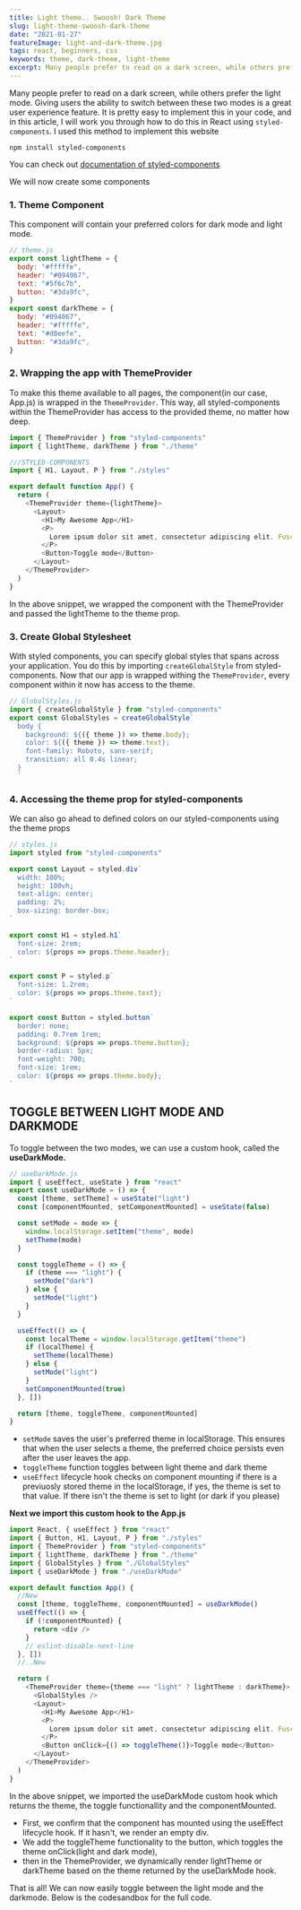 ```yaml
---
title: Light theme.. Swoosh! Dark Theme
slug: light-theme-swoosh-dark-theme
date: "2021-01-27"
featureImage: light-and-dark-theme.jpg
tags: react, beginners, css
keywords: theme, dark-theme, light-theme
excerpt: Many people prefer to read on a dark screen, while others prefer the light mode. Giving users the ability to switch between these two modes is a great user experience feature. It is pretty easy to implement this in your code, and in this article, I will work you through how to do this in React using `styled-components`.
---
```


Many people prefer to read on a dark screen, while others prefer the light mode. Giving users the ability to switch between these two modes is a great user experience feature. It is pretty easy to implement this in your code, and in this article, I will work you through how to do this in React using `styled-components`. I used this method to implement this website

```
npm install styled-components
```

You can check out [documentation of styled-components](https://styled-components.com/)

We will now create some components

### 1. Theme Component
This component will contain your preferred colors for dark mode and light mode.

```js
// theme.js
export const lightTheme = {
  body: "#fffffe",
  header: "#094067",
  text: "#5f6c7b",
  button: "#3da9fc",
}
export const darkTheme = {
  body: "#094067",
  header: "#fffffe",
  text: "#d8eefe",
  button: "#3da9fc",
}
```

### 2. Wrapping the app with ThemeProvider
To make this theme available to all pages, the component(in our case, App.js) is wrapped in the `ThemeProvider`. This way, all styled-components within the ThemeProvider has access to the provided theme, no matter how deep.

```js
import { ThemeProvider } from "styled-components"
import { lightTheme, darkTheme } from "./theme"

///STYLED-COMPONENTS
import { H1, Layout, P } from "./styles"

export default function App() {
  return (
    <ThemeProvider theme={lightTheme}>
      <Layout>
        <H1>My Awesome App</H1>
        <P>
          Lorem ipsum dolor sit amet, consectetur adipiscing elit. Fusce vel....
        </P>
        <Button>Toggle mode</Button>
      </Layout>
    </ThemeProvider>
  )
}
```

In the above snippet, we wrapped the component with the ThemeProvider and passed the lightTheme to the theme prop.

### 3. Create Global Stylesheet
With styled components, you can specify global styles that spans across your application. You do this by importing `createGlobalStyle` from styled-components. Now that our app is wrapped withing the `ThemeProvider`, every component within it now has access to the theme.

```js
// GlobalStyles.js
import { createGlobalStyle } from "styled-components"
export const GlobalStyles = createGlobalStyle`
  body {
    background: ${({ theme }) => theme.body};
    color: ${({ theme }) => theme.text};
    font-family: Roboto, sans-serif;
    transition: all 0.4s linear;
  }
  `
```

### 4. Accessing the theme prop for styled-components
We can also go ahead to defined colors on our styled-components using the theme props

```js
// styles.js
import styled from "styled-components"

export const Layout = styled.div`
  width: 100%;
  height: 100vh;
  text-align: center;
  padding: 2%;
  box-sizing: border-box;
`

export const H1 = styled.h1`
  font-size: 2rem;
  color: ${props => props.theme.header};
`

export const P = styled.p`
  font-size: 1.2rem;
  color: ${props => props.theme.text};
`

export const Button = styled.button`
  border: none;
  padding: 0.7rem 1rem;
  background: ${props => props.theme.button};
  border-radius: 5px;
  font-weight: 700;
  font-size: 1rem;
  color: ${props => props.theme.body};
`
```

## **TOGGLE BETWEEN LIGHT MODE AND DARKMODE**
To toggle between the two modes, we can use a custom hook, called the **useDarkMode.**

```js
// useDarkMode.js
import { useEffect, useState } from "react"
export const useDarkMode = () => {
  const [theme, setTheme] = useState("light")
  const [componentMounted, setComponentMounted] = useState(false)

  const setMode = mode => {
    window.localStorage.setItem("theme", mode)
    setTheme(mode)
  }

  const toggleTheme = () => {
    if (theme === "light") {
      setMode("dark")
    } else {
      setMode("light")
    }
  }

  useEffect(() => {
    const localTheme = window.localStorage.getItem("theme")
    if (localTheme) {
      setTheme(localTheme)
    } else {
      setMode("light")
    }
    setComponentMounted(true)
  }, [])

  return [theme, toggleTheme, componentMounted]
}
```

- `setMode` saves the user's preferred theme in localStorage. This ensures that when the user selects a theme, the preferred choice persists even after the user leaves the app.
- `toggleTheme` function toggles between light theme and dark theme
- `useEffect` lifecycle hook checks on component mounting if there is a previuosly stored theme in the localStorage, if yes, the theme is set to that value. If there isn't the theme is set to light (or dark if you please)

**Next we import this custom hook to the App.js**

```js
import React, { useEffect } from "react"
import { Button, H1, Layout, P } from "./styles"
import { ThemeProvider } from "styled-components"
import { lightTheme, darkTheme } from "./theme"
import { GlobalStyles } from "./GlobalStyles"
import { useDarkMode } from "./useDarkMode"

export default function App() {
  //New
  const [theme, toggleTheme, componentMounted] = useDarkMode()
  useEffect(() => {
    if (!componentMounted) {
      return <div />
    }
    // eslint-disable-next-line
  }, [])
  //..New

  return (
    <ThemeProvider theme={theme === "light" ? lightTheme : darkTheme}>
      <GlobalStyles />
      <Layout>
        <H1>My Awesome App</H1>
        <P>
          Lorem ipsum dolor sit amet, consectetur adipiscing elit. Fusce vel...
        </P>
        <Button onClick={() => toggleTheme()}>Toggle mode</Button>
      </Layout>
    </ThemeProvider>
  )
}
```

In the above snippet, we imported the useDarkMode custom hook which returns the theme, the toggle functionallity and the componentMounted.

- First, we confirm that the component has mounted using the useEffect lifecycle hook. If it hasn't, we render an empty div.
- We add the toggleTheme functionality to the button, which toggles the theme onClick(light and dark mode),
- then in the ThemeProvider, we dynamically render lightTheme or darkTheme based on the theme returned by the useDarkMode hook.

That is all! We can now easily toggle between the light mode and the darkmode. Below is the codesandbox for the full code.
<CodeSandbox codeSandboxId="broken-lake-fht2j" editable="true" />
